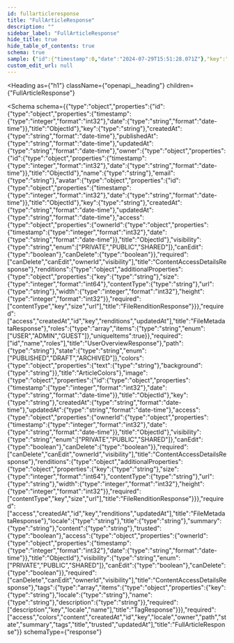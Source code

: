 ```yaml
---
id: fullarticleresponse
title: "FullArticleResponse"
description: ""
sidebar_label: "FullArticleResponse"
hide_title: true
hide_table_of_contents: true
schema: true
sample: {"id":{"timestamp":0,"date":"2024-07-29T15:51:28.071Z"},"key":"string","createdAt":"2024-07-29T15:51:28.071Z","publishedAt":"2024-07-29T15:51:28.071Z","updatedAt":"2024-07-29T15:51:28.071Z","owner":{"id":{"timestamp":0,"date":"2024-07-29T15:51:28.071Z"},"name":"string","email":"string","avatar":{"id":{"timestamp":0,"date":"2024-07-29T15:51:28.071Z"},"key":"string","createdAt":"2024-07-29T15:51:28.071Z","updatedAt":"2024-07-29T15:51:28.071Z","access":{"ownerId":{"timestamp":0,"date":"2024-07-29T15:51:28.071Z"},"visibility":"PRIVATE","canEdit":true,"canDelete":true},"renditions":{}},"roles":["USER"]},"path":"string","state":"PUBLISHED","colors":{"text":"string","background":"string"},"image":{"id":{"timestamp":0,"date":"2024-07-29T15:51:28.071Z"},"key":"string","createdAt":"2024-07-29T15:51:28.071Z","updatedAt":"2024-07-29T15:51:28.071Z","access":{"ownerId":{"timestamp":0,"date":"2024-07-29T15:51:28.071Z"},"visibility":"PRIVATE","canEdit":true,"canDelete":true},"renditions":{}},"locale":"string","title":"string","summary":"string","content":"string","trusted":true,"access":{"ownerId":{"timestamp":0,"date":"2024-07-29T15:51:28.071Z"},"visibility":"PRIVATE","canEdit":true,"canDelete":true},"tags":[{"key":"string","locale":"string","name":"string","description":"string"}]}
custom_edit_url: null
---
```



<Heading
  as={"h1"}
  className={"openapi__heading"}
  children={"FullArticleResponse"}
>
</Heading>





<Schema
  schema={{"type":"object","properties":{"id":{"type":"object","properties":{"timestamp":{"type":"integer","format":"int32"},"date":{"type":"string","format":"date-time"}},"title":"ObjectId"},"key":{"type":"string"},"createdAt":{"type":"string","format":"date-time"},"publishedAt":{"type":"string","format":"date-time"},"updatedAt":{"type":"string","format":"date-time"},"owner":{"type":"object","properties":{"id":{"type":"object","properties":{"timestamp":{"type":"integer","format":"int32"},"date":{"type":"string","format":"date-time"}},"title":"ObjectId"},"name":{"type":"string"},"email":{"type":"string"},"avatar":{"type":"object","properties":{"id":{"type":"object","properties":{"timestamp":{"type":"integer","format":"int32"},"date":{"type":"string","format":"date-time"}},"title":"ObjectId"},"key":{"type":"string"},"createdAt":{"type":"string","format":"date-time"},"updatedAt":{"type":"string","format":"date-time"},"access":{"type":"object","properties":{"ownerId":{"type":"object","properties":{"timestamp":{"type":"integer","format":"int32"},"date":{"type":"string","format":"date-time"}},"title":"ObjectId"},"visibility":{"type":"string","enum":["PRIVATE","PUBLIC","SHARED"]},"canEdit":{"type":"boolean"},"canDelete":{"type":"boolean"}},"required":["canDelete","canEdit","ownerId","visibility"],"title":"ContentAccessDetailsResponse"},"renditions":{"type":"object","additionalProperties":{"type":"object","properties":{"key":{"type":"string"},"size":{"type":"integer","format":"int64"},"contentType":{"type":"string"},"url":{"type":"string"},"width":{"type":"integer","format":"int32"},"height":{"type":"integer","format":"int32"}},"required":["contentType","key","size","url"],"title":"FileRenditionResponse"}}},"required":["access","createdAt","id","key","renditions","updatedAt"],"title":"FileMetadataResponse"},"roles":{"type":"array","items":{"type":"string","enum":["USER","ADMIN","GUEST"]},"uniqueItems":true}},"required":["id","name","roles"],"title":"UserOverviewResponse"},"path":{"type":"string"},"state":{"type":"string","enum":["PUBLISHED","DRAFT","ARCHIVED"]},"colors":{"type":"object","properties":{"text":{"type":"string"},"background":{"type":"string"}},"title":"ArticleColors"},"image":{"type":"object","properties":{"id":{"type":"object","properties":{"timestamp":{"type":"integer","format":"int32"},"date":{"type":"string","format":"date-time"}},"title":"ObjectId"},"key":{"type":"string"},"createdAt":{"type":"string","format":"date-time"},"updatedAt":{"type":"string","format":"date-time"},"access":{"type":"object","properties":{"ownerId":{"type":"object","properties":{"timestamp":{"type":"integer","format":"int32"},"date":{"type":"string","format":"date-time"}},"title":"ObjectId"},"visibility":{"type":"string","enum":["PRIVATE","PUBLIC","SHARED"]},"canEdit":{"type":"boolean"},"canDelete":{"type":"boolean"}},"required":["canDelete","canEdit","ownerId","visibility"],"title":"ContentAccessDetailsResponse"},"renditions":{"type":"object","additionalProperties":{"type":"object","properties":{"key":{"type":"string"},"size":{"type":"integer","format":"int64"},"contentType":{"type":"string"},"url":{"type":"string"},"width":{"type":"integer","format":"int32"},"height":{"type":"integer","format":"int32"}},"required":["contentType","key","size","url"],"title":"FileRenditionResponse"}}},"required":["access","createdAt","id","key","renditions","updatedAt"],"title":"FileMetadataResponse"},"locale":{"type":"string"},"title":{"type":"string"},"summary":{"type":"string"},"content":{"type":"string"},"trusted":{"type":"boolean"},"access":{"type":"object","properties":{"ownerId":{"type":"object","properties":{"timestamp":{"type":"integer","format":"int32"},"date":{"type":"string","format":"date-time"}},"title":"ObjectId"},"visibility":{"type":"string","enum":["PRIVATE","PUBLIC","SHARED"]},"canEdit":{"type":"boolean"},"canDelete":{"type":"boolean"}},"required":["canDelete","canEdit","ownerId","visibility"],"title":"ContentAccessDetailsResponse"},"tags":{"type":"array","items":{"type":"object","properties":{"key":{"type":"string"},"locale":{"type":"string"},"name":{"type":"string"},"description":{"type":"string"}},"required":["description","key","locale","name"],"title":"TagResponse"}}},"required":["access","colors","content","createdAt","id","key","locale","owner","path","state","summary","tags","title","trusted","updatedAt"],"title":"FullArticleResponse"}}
  schemaType={"response"}
>
  
</Schema>
            